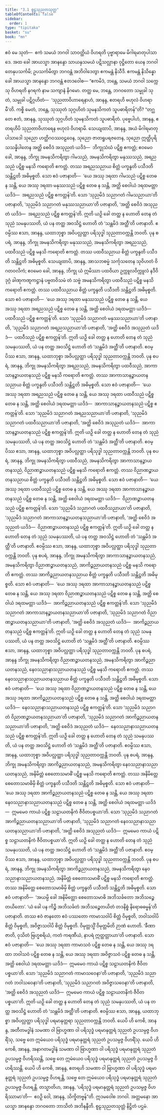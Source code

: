 ```yaml
---
title: "3.1 စူဠသုညတသုတ္တ"
tableOfContents: false
sidebar:
  order: 1
type: "tipitaka"
basket: "su"
book: "mn"
---
```



<DynamicBreadcrumb />

<Division number="176" book="mn" e="ch" v="24" p="332">

<Paragraph number="496" book="mn">
ဧဝံ မေ သုတံ—  ဧကံ သမယံ ဘဂဝါ သာဝတ္ထိယံ ဝိဟရတိ ပုဗ္ဗာရာမေ မိဂါရမာတုပါသာဒေ. အထ ခေါ အာယသ္မာ အာနန္ဒော သာယနှသမယံ ပဋိသလ္လာနာ ဝုဋ္ဌိတော ယေန ဘဂဝါ တေနုပသင်္ကမိ; ဥပသင်္ကမိတွာ ဘဂဝန္တံ အဘိဝါဒေတွာ ဧကမန္တံ နိသီဒိ. ဧကမန္တံ နိသိန္နော ခေါ အာယသ္မာ အာနန္ဒော ဘဂဝန္တံ ဧတဒဝေါစ—
</Paragraph>

<Paragraph number="497" book="mn">
“ဧကမိဒံ, ဘန္တေ, သမယံ ဘဂဝါ သက္ကေသု ဝိဟရတိ နဂရကံ နာမ သကျာနံ နိဂမော. တတ္ထ မေ, ဘန္တေ, ဘဂဝတော သမ္မုခါ သုတံ, သမ္မုခါ ပဋိဂ္ဂဟိတံ—  ‘သုညတာဝိဟာရေနာဟံ, အာနန္ဒ, ဧတရဟိ ဗဟုလံ ဝိဟရာမီ’တိ. ကစ္စိ မေတံ, ဘန္တေ, သုဿုတံ သုဂ္ဂဟိတံ သုမနသိကတံ သူပဓာရိတန်”တိ?
</Paragraph>

<Paragraph number="498" book="mn">
“တဂ္ဃ တေ ဧတံ, အာနန္ဒ, သုဿုတံ သုဂ္ဂဟိတံ သုမနသိကတံ သူပဓာရိတံ. ပုဗ္ဗေပါဟံ, အာနန္ဒ, ဧတရဟိပိ သုညတာဝိဟာရေန ဗဟုလံ ဝိဟရာမိ. သေယျထာပိ, အာနန္ဒ, အယံ မိဂါရမာတုပါသာဒေါ သုညော ဟတ္ထိဂဝဿဝဠဝေန, သုညော ဇာတရူပရဇတေန, သုညော ဣတ္ထိပုရိသသန္နိပါတေန အတ္ထိ စေဝိဒံ အသုညတံ ယဒိဒံ—  ဘိက္ခုသံဃံ ပဋိစ္စ ဧကတ္တံ; ဧဝမေဝ ခေါ, အာနန္ဒ, ဘိက္ခု အမနသိကရိတွာ ဂါမသညံ, အမနသိကရိတွာ မနုဿသညံ, အရညသညံ ပဋိစ္စ မနသိ ကရောတိ ဧကတ္တံ. တဿ အရညသညာယ စိတ္တံ ပက္ခန္ဒတိ ပသီဒတိ သန္တိဋ္ဌတိ အဓိမုစ္စတိ. သော ဧဝံ ပဇာနာတိ—  ‘ယေ အဿု ဒရထာ ဂါမသညံ ပဋိစ္စ တေဓ န သန္တိ, ယေ အဿု ဒရထာ မနုဿသညံ ပဋိစ္စ တေဓ န သန္တိ, အတ္ထိ စေဝါယံ ဒရထမတ္တာ ယဒိဒံ—  အရညသညံ ပဋိစ္စ ဧကတ္တန်’တိ. သော ‘သုညမိဒံ သညာဂတံ ဂါမသညာယာ’တိ ပဇာနာတိ, ‘သုညမိဒံ သညာဂတံ မနုဿသညာယာ’တိ ပဇာနာတိ, ‘အတ္ထိ စေဝိဒံ အသုညတံ ယဒိဒံ—  အရညသညံ ပဋိစ္စ ဧကတ္တန်’တိ. ဣတိ ယဉှိ ခေါ တတ္ထ န ဟောတိ တေန တံ သုညံ သမနုပဿတိ, ယံ ပန တတ္ထ အဝသိဋ္ဌံ ဟောတိ တံ ‘သန္တမိဒံ အတ္ထီ’တိ ပဇာနာတိ. ဧဝမ္ပိဿ ဧသာ, အာနန္ဒ, ယထာဘုစ္စာ အဝိပလ္လတ္ထာ ပရိသုဒ္ဓါ သုညတာဝက္ကန္တိ ဘဝတိ.
</Paragraph>

</Division>
<Division number="177" book="mn" e="ch" v="24" p="333">

<Paragraph number="499" book="mn">
ပုန စပရံ, အာနန္ဒ, ဘိက္ခု အမနသိကရိတွာ မနုဿသညံ, အမနသိကရိတွာ အရညသညံ, ပထဝီသညံ ပဋိစ္စ မနသိ ကရောတိ ဧကတ္တံ. တဿ ပထဝီသညာယ စိတ္တံ ပက္ခန္ဒတိ ပသီဒတိ သန္တိဋ္ဌတိ အဓိမုစ္စတိ. သေယျထာပိ, အာနန္ဒ, အာသဘစမ္မံ သင်္ကုသတေန သုဝိဟတံ ဝိဂတဝလိကံ; ဧဝမေဝ ခေါ, အာနန္ဒ, ဘိက္ခု ယံ ဣမိဿာ ပထဝိယာ ဥက္ကူလဝိက္ကူလံ နဒီဝိဒုဂ္ဂံ ခါဏုကဏ္ဋကဋ္ဌာနံ ပဗ္ဗတဝိသမံ တံ သဗ္ဗံ အမနသိကရိတွာ ပထဝီသညံ ပဋိစ္စ မနသိ ကရောတိ ဧကတ္တံ. တဿ ပထဝီသညာယ စိတ္တံ ပက္ခန္ဒတိ ပသီဒတိ သန္တိဋ္ဌတိ အဓိမုစ္စတိ. သော ဧဝံ ပဇာနာတိ—  ‘ယေ အဿု ဒရထာ မနုဿသညံ ပဋိစ္စ တေဓ န သန္တိ, ယေ အဿု ဒရထာ အရညသညံ ပဋိစ္စ တေဓ န သန္တိ, အတ္ထိ စေဝါယံ ဒရထမတ္တာ ယဒိဒံ—  ပထဝီသညံ ပဋိစ္စ ဧကတ္တန်’တိ. သော ‘သုညမိဒံ သညာဂတံ မနုဿသညာယာ’တိ ပဇာနာတိ, ‘သုညမိဒံ သညာဂတံ အရညသညာယာ’တိ ပဇာနာတိ, ‘အတ္ထိ စေဝိဒံ အသုညတံ ယဒိဒံ—  ပထဝီသညံ ပဋိစ္စ ဧကတ္တန်’တိ. ဣတိ ယဉှိ ခေါ တတ္ထ န ဟောတိ တေန တံ သုညံ သမနုပဿတိ, ယံ ပန တတ္ထ အဝသိဋ္ဌံ ဟောတိ တံ ‘သန္တမိဒံ အတ္ထီ’တိ ပဇာနာတိ. ဧဝမ္ပိဿ ဧသာ, အာနန္ဒ, ယထာဘုစ္စာ အဝိပလ္လတ္ထာ ပရိသုဒ္ဓါ သုညတာဝက္ကန္တိ ဘဝတိ.
</Paragraph>

</Division>
<Division number="178" book="mn" e="ch" v="24" p="335">

<Paragraph number="500" book="mn">
ပုန စပရံ, အာနန္ဒ, ဘိက္ခု အမနသိကရိတွာ အရညသညံ, အမနသိကရိတွာ ပထဝီသညံ, အာကာသာနဉ္စာယတနသညံ ပဋိစ္စ မနသိ ကရောတိ ဧကတ္တံ. တဿ အာကာသာနဉ္စာယတနသညာယ စိတ္တံ ပက္ခန္ဒတိ ပသီဒတိ သန္တိဋ္ဌတိ အဓိမုစ္စတိ. သော ဧဝံ ပဇာနာတိ—  ‘ယေ အဿု ဒရထာ အရညသညံ ပဋိစ္စ တေဓ န သန္တိ, ယေ အဿု ဒရထာ ပထဝီသညံ ပဋိစ္စ တေဓ န သန္တိ, အတ္ထိ စေဝါယံ ဒရထမတ္တာ ယဒိဒံ—  အာကာသာနဉ္စာယတနသညံ ပဋိစ္စ ဧကတ္တန်’တိ. သော ‘သုညမိဒံ သညာဂတံ အရညသညာယာ’တိ ပဇာနာတိ, ‘သုညမိဒံ သညာဂတံ ပထဝီသညာယာ’တိ ပဇာနာတိ, ‘အတ္ထိ စေဝိဒံ အသုညတံ ယဒိဒံ—  အာကာသာနဉ္စာယတနသညံ ပဋိစ္စ ဧကတ္တန်’တိ. ဣတိ ယဉှိ ခေါ တတ္ထ န ဟောတိ တေန တံ သုညံ သမနုပဿတိ, ယံ ပန တတ္ထ အဝသိဋ္ဌံ ဟောတိ တံ ‘သန္တမိဒံ အတ္ထီ’တိ ပဇာနာတိ. ဧဝမ္ပိဿ ဧသာ, အာနန္ဒ, ယထာဘုစ္စာ အဝိပလ္လတ္ထာ ပရိသုဒ္ဓါ သုညတာဝက္ကန္တိ ဘဝတိ.
</Paragraph>

</Division>
<Division number="179" book="mn" e="ch" v="24" p="337">

<Paragraph number="501" book="mn">
ပုန စပရံ, အာနန္ဒ, ဘိက္ခု အမနသိကရိတွာ ပထဝီသညံ, အမနသိကရိတွာ အာကာသာနဉ္စာယတနသညံ, ဝိညာဏဉ္စာယတနသညံ ပဋိစ္စ မနသိ ကရောတိ ဧကတ္တံ. တဿ ဝိညာဏဉ္စာယတနသညာယ စိတ္တံ ပက္ခန္ဒတိ ပသီဒတိ သန္တိဋ္ဌတိ အဓိမုစ္စတိ. သော ဧဝံ ပဇာနာတိ—  ‘ယေ အဿု ဒရထာ ပထဝီသညံ ပဋိစ္စ တေဓ န သန္တိ, ယေ အဿု ဒရထာ အာကာသာနဉ္စာယတနသညံ ပဋိစ္စ တေဓ န သန္တိ, အတ္ထိ စေဝါယံ ဒရထမတ္တာ ယဒိဒံ—  ဝိညာဏဉ္စာယတနသညံ ပဋိစ္စ ဧကတ္တန်’တိ. သော ‘သုညမိဒံ သညာဂတံ ပထဝီသညာယာ’တိ ပဇာနာတိ, ‘သုညမိဒံ သညာဂတံ အာကာသာနဉ္စာယတနသညာယာ’တိ ပဇာနာတိ, ‘အတ္ထိ စေဝိဒံ အသုညတံ ယဒိဒံ—  ဝိညာဏဉ္စာယတနသညံ ပဋိစ္စ ဧကတ္တန်’တိ. ဣတိ ယဉှိ ခေါ တတ္ထ န ဟောတိ တေန တံ သုညံ သမနုပဿတိ, ယံ ပန တတ္ထ အဝသိဋ္ဌံ ဟောတိ တံ ‘သန္တမိဒံ အတ္ထီ’တိ ပဇာနာတိ. ဧဝမ္ပိဿ ဧသာ, အာနန္ဒ, ယထာဘုစ္စာ အဝိပလ္လတ္ထာ ပရိသုဒ္ဓါ သုညတာဝက္ကန္တိ ဘဝတိ.
</Paragraph>

</Division>
<Division number="180" book="mn" e="ch" v="24" p="339">

<Paragraph number="502" book="mn">
ပုန စပရံ, အာနန္ဒ, ဘိက္ခု အမနသိကရိတွာ အာကာသာနဉ္စာယတနသညံ, အမနသိကရိတွာ ဝိညာဏဉ္စာယတနသညံ, အာကိဉ္စညာယတနသညံ ပဋိစ္စ မနသိ ကရောတိ ဧကတ္တံ. တဿ အာကိဉ္စညာယတနသညာယ စိတ္တံ ပက္ခန္ဒတိ ပသီဒတိ သန္တိဋ္ဌတိ အဓိမုစ္စတိ. သော ဧဝံ ပဇာနာတိ—  ‘ယေ အဿု ဒရထာ အာကာသာနဉ္စာယတနသညံ ပဋိစ္စ တေဓ န သန္တိ, ယေ အဿု ဒရထာ ဝိညာဏဉ္စာယတနသညံ ပဋိစ္စ တေဓ န သန္တိ, အတ္ထိ စေဝါယံ ဒရထမတ္တာ ယဒိဒံ—  အာကိဉ္စညာယတနသညံ ပဋိစ္စ ဧကတ္တန်’တိ. သော ‘သုညမိဒံ သညာဂတံ အာကာသာနဉ္စာယတနသညာယာ’တိ ပဇာနာတိ, ‘သုညမိဒံ သညာဂတံ ဝိညာဏဉ္စာယတနသညာယာ’တိ ပဇာနာတိ, ‘အတ္ထိ စေဝိဒံ အသုညတံ ယဒိဒံ—  အာကိဉ္စညာယတနသညံ ပဋိစ္စ ဧကတ္တန်’တိ. ဣတိ ယဉှိ ခေါ တတ္ထ န ဟောတိ တေန တံ သုညံ သမနုပဿတိ, ယံ ပန တတ္ထ အဝသိဋ္ဌံ ဟောတိ တံ ‘သန္တမိဒံ အတ္ထီ’တိ ပဇာနာတိ. ဧဝမ္ပိဿ ဧသာ, အာနန္ဒ, ယထာဘုစ္စာ အဝိပလ္လတ္ထာ ပရိသုဒ္ဓါ သုညတာဝက္ကန္တိ ဘဝတိ.
</Paragraph>

</Division>
<Division number="181" book="mn" e="ch" v="24" p="339">

<Paragraph number="503" book="mn">
ပုန စပရံ, အာနန္ဒ ဘိက္ခု အမနသိကရိတွာ ဝိညာဏဉ္စာယတနသညံ, အမနသိကရိတွာ အာကိဉ္စညာယတနသညံ, နေဝသညာနာသညာယတနသညံ ပဋိစ္စ မနသိ ကရောတိ ဧကတ္တံ. တဿ နေဝသညာနာသညာယတနသညာယ စိတ္တံ ပက္ခန္ဒတိ ပသီဒတိ သန္တိဋ္ဌတိ အဓိမုစ္စတိ. သော ဧဝံ ပဇာနာတိ—  ‘ယေ အဿု ဒရထာ ဝိညာဏဉ္စာယတနသညံ ပဋိစ္စ တေဓ န သန္တိ, ယေ အဿု ဒရထာ အာကိဉ္စညာယတနသညံ ပဋိစ္စ တေဓ န သန္တိ, အတ္ထိ စေဝါယံ ဒရထမတ္တာ ယဒိဒံ—  နေဝသညာနာသညာယတနသညံ ပဋိစ္စ ဧကတ္တန်’တိ. သော ‘သုညမိဒံ သညာဂတံ ဝိညာဏဉ္စာယတနသညာယာ’တိ ပဇာနာတိ, ‘သုညမိဒံ သညာဂတံ အာကိဉ္စညာယတနသညာယာ’တိ ပဇာနာတိ, ‘အတ္ထိ စေဝိဒံ အသုညတံ ယဒိဒံ—  နေဝသညာနာသညာယတနသညံ ပဋိစ္စ ဧကတ္တန်’တိ. ဣတိ ယဉှိ ခေါ တတ္ထ န ဟောတိ တေန တံ သုညံ သမနုပဿတိ, ယံ ပန တတ္ထ အဝသိဋ္ဌံ ဟောတိ တံ ‘သန္တမိဒံ အတ္ထီ’တိ ပဇာနာတိ. ဧဝမ္ပိဿ ဧသာ, အာနန္ဒ, ယထာဘုစ္စာ အဝိပလ္လတ္ထာ ပရိသုဒ္ဓါ သုညတာဝက္ကန္တိ ဘဝတိ.
</Paragraph>

</Division>
<Division number="182" book="mn" e="ch" v="24" p="340">

<Paragraph number="504" book="mn">
ပုန စပရံ, အာနန္ဒ, ဘိက္ခု အမနသိကရိတွာ အာကိဉ္စညာယတနသညံ, အမနသိကရိတွာ နေဝသညာနာသညာယတနသညံ, အနိမိတ္တံ စေတောသမာဓိံ ပဋိစ္စ မနသိ ကရောတိ ဧကတ္တံ. တဿ အနိမိတ္တေ စေတောသမာဓိမှိ စိတ္တံ ပက္ခန္ဒတိ ပသီဒတိ သန္တိဋ္ဌတိ အဓိမုစ္စတိ. သော ဧဝံ ပဇာနာတိ—  ‘ယေ အဿု ဒရထာ အာကိဉ္စညာယတနသညံ ပဋိစ္စ တေဓ န သန္တိ, ယေ အဿု ဒရထာ နေဝသညာနာသညာယတနသညံ ပဋိစ္စ တေဓ န သန္တိ, အတ္ထိ စေဝါယံ ဒရထမတ္တာ ယဒိဒံ—  ဣမမေဝ ကာယံ ပဋိစ္စ သဠာယတနိကံ ဇီဝိတပစ္စယာ’တိ. သော ‘သုညမိဒံ သညာဂတံ အာကိဉ္စညာယတနသညာယာ’တိ ပဇာနာတိ, ‘သုညမိဒံ သညာဂတံ နေဝသညာနာသညာယတနသညာယာ’တိ ပဇာနာတိ, ‘အတ္ထိ စေဝိဒံ အသုညတံ ယဒိဒံ—  ဣမမေဝ ကာယံ ပဋိစ္စ သဠာယတနိကံ ဇီဝိတပစ္စယာ’တိ. ဣတိ ယဉှိ ခေါ တတ္ထ န ဟောတိ တေန တံ သုညံ သမနုပဿတိ, ယံ ပန တတ္ထ အဝသိဋ္ဌံ ဟောတိ တံ ‘သန္တမိဒံ အတ္ထီ’တိ ပဇာနာတိ. ဧဝမ္ပိဿ ဧသာ, အာနန္ဒ, ယထာဘုစ္စာ အဝိပလ္လတ္ထာ ပရိသုဒ္ဓါ သုညတာဝက္ကန္တိ ဘဝတိ.
</Paragraph>

</Division>
<Division number="183" book="mn" e="ch" v="24" p="341">

<Paragraph number="505" book="mn">
ပုန စပရံ, အာနန္ဒ, ဘိက္ခု အမနသိကရိတွာ အာကိဉ္စညာယတနသညံ, အမနသိကရိတွာ နေဝသညာနာသညာယတနသညံ, အနိမိတ္တံ စေတောသမာဓိံ ပဋိစ္စ မနသိ ကရောတိ ဧကတ္တံ. တဿ အနိမိတ္တေ စေတောသမာဓိမှိ စိတ္တံ ပက္ခန္ဒတိ ပသီဒတိ သန္တိဋ္ဌတိ အဓိမုစ္စတိ. သော ဧဝံ ပဇာနာတိ—  ‘အယမ္ပိ ခေါ အနိမိတ္တော စေတောသမာဓိ အဘိသင်္ခတော အဘိသဉ္စေတယိတော’. ‘ယံ ခေါ ပန ကိဉ္စိ အဘိသင်္ခတံ အဘိသဉ္စေတယိတံ တဒနိစ္စံ နိရောဓဓမ္မန်’တိ ပဇာနာတိ. တဿ ဧဝံ ဇာနတော ဧဝံ ပဿတော ကာမာသဝါပိ စိတ္တံ ဝိမုစ္စတိ, ဘဝါသဝါပိ စိတ္တံ ဝိမုစ္စတိ, အဝိဇ္ဇာသဝါပိ စိတ္တံ ဝိမုစ္စတိ. ဝိမုတ္တသ္မိံ ဝိမုတ္တမိတိ ဉာဏံ ဟောတိ. ‘ခီဏာ ဇာတိ, ဝုသိတံ ဗြဟ္မစရိယံ, ကတံ ကရဏီယံ, နာပရံ ဣတ္ထတ္တာယာ’တိ ပဇာနာတိ. သော ဧဝံ ပဇာနာတိ—  ‘ယေ အဿု ဒရထာ ကာမာသဝံ ပဋိစ္စ တေဓ န သန္တိ, ယေ အဿု ဒရထာ ဘဝါသဝံ ပဋိစ္စ တေဓ န သန္တိ, ယေ အဿု ဒရထာ အဝိဇ္ဇာသဝံ ပဋိစ္စ တေဓ န သန္တိ, အတ္ထိ စေဝါယံ ဒရထမတ္တာ ယဒိဒံ—  ဣမမေဝ ကာယံ ပဋိစ္စ သဠာယတနိကံ ဇီဝိတပစ္စယာ’တိ. သော ‘သုညမိဒံ သညာဂတံ ကာမာသဝေနာ’တိ ပဇာနာတိ, ‘သုညမိဒံ သညာဂတံ ဘဝါသဝေနာ’တိ ပဇာနာတိ, ‘သုညမိဒံ သညာဂတံ အဝိဇ္ဇာသဝေနာ’တိ ပဇာနာတိ, ‘အတ္ထိ စေဝိဒံ အသုညတံ ယဒိဒံ—  ဣမမေဝ ကာယံ ပဋိစ္စ သဠာယတနိကံ ဇီဝိတပစ္စယာ’တိ. ဣတိ ယဉှိ ခေါ တတ္ထ န ဟောတိ တေန တံ သုညံ သမနုပဿတိ, ယံ ပန တတ္ထ အဝသိဋ္ဌံ ဟောတိ တံ ‘သန္တမိဒံ အတ္ထီ’တိ ပဇာနာတိ. ဧဝမ္ပိဿ ဧသာ, အာနန္ဒ, ယထာဘုစ္စာ အဝိပလ္လတ္ထာ ပရိသုဒ္ဓါ ပရမာနုတ္တရာ သုညတာဝက္ကန္တိ ဘဝတိ.
</Paragraph>

</Division>
<Division number="184" book="mn" e="ch" v="24" p="343">

<Paragraph number="506" book="mn">
ယေပိ ဟိ ကေစိ, အာနန္ဒ, အတီတမဒ္ဓါနံ သမဏာ ဝါ ဗြာဟ္မဏာ ဝါ ပရိသုဒ္ဓံ ပရမာနုတ္တရံ သုညတံ ဥပသမ္ပဇ္ဇ ဝိဟရိံသု, သဗ္ဗေ တေ ဣမံယေဝ ပရိသုဒ္ဓံ ပရမာနုတ္တရံ သုညတံ ဥပသမ္ပဇ္ဇ ဝိဟရိံသု. ယေပိ ဟိ ကေစိ, အာနန္ဒ, အနာဂတမဒ္ဓါနံ သမဏာ ဝါ ဗြာဟ္မဏာ ဝါ ပရိသုဒ္ဓံ ပရမာနုတ္တရံ သုညတံ ဥပသမ္ပဇ္ဇ ဝိဟရိဿန္တိ, သဗ္ဗေ တေ ဣမံယေဝ ပရိသုဒ္ဓံ ပရမာနုတ္တရံ သုညတံ ဥပသမ္ပဇ္ဇ ဝိဟရိဿန္တိ. ယေပိ ဟိ ကေစိ, အာနန္ဒ, ဧတရဟိ သမဏာ ဝါ ဗြာဟ္မဏာ ဝါ ပရိသုဒ္ဓံ ပရမာနုတ္တရံ သုညတံ ဥပသမ္ပဇ္ဇ ဝိဟရန္တိ, သဗ္ဗေ တေ ဣမံယေဝ ပရိသုဒ္ဓံ ပရမာနုတ္တရံ သုညတံ ဥပသမ္ပဇ္ဇ ဝိဟရန္တိ. တသ္မာတိဟ, အာနန္ဒ, ‘ပရိသုဒ္ဓံ ပရမာနုတ္တရံ သုညတံ ဥပသမ္ပဇ္ဇ ဝိဟရိဿာမာ’တိ—  ဧဝဉှိ ဝေါ, အာနန္ဒ, သိက္ခိတဗ္ဗန်”တိ.
</Paragraph>

<Paragraph number="507" book="mn">
ဣဒမဝေါစ ဘဂဝါ. အတ္တမနော အာယသ္မာ အာနန္ဒော ဘဂဝတော ဘာသိတံ အဘိနန္ဒီတိ.

</Paragraph>
</Division>

<Paragraph number="508" type="center" book="mn">
စူဠသုညတသုတ္တံ နိဋ္ဌိတံ ပဌမံ.
</Paragraph>